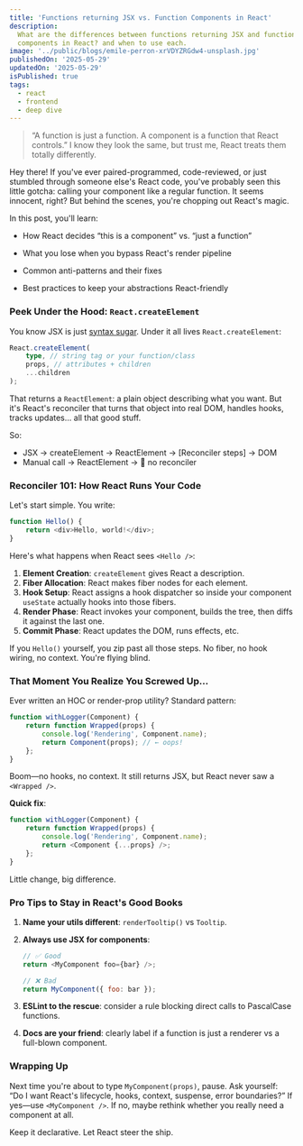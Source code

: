 ```yaml
---
title: 'Functions returning JSX vs. Function Components in React'
description:
  What are the differences between functions returning JSX and function
  components in React? and when to use each.
image: '../public/blogs/emile-perron-xrVDYZRGdw4-unsplash.jpg'
publishedOn: '2025-05-29'
updatedOn: '2025-05-29'
isPublished: true
tags:
  - react
  - frontend
  - deep dive
---
```


> “A function is just a function. A component is a function that React
> controls.” I know they look the same, but trust me, React treats them totally
> differently.

Hey there! If you've ever paired-programmed, code-reviewed, or just stumbled
through someone else's React code, you've probably seen this little gotcha:
calling your component like a regular function. It seems innocent, right? But
behind the scenes, you're chopping out React's magic.

In this post, you'll learn:

- How React decides “this is a component” vs. “just a function”

- What you lose when you bypass React's render pipeline

- Common anti-patterns and their fixes

- Best practices to keep your abstractions React-friendly

### Peek Under the Hood: `React.createElement`

You know JSX is just
[syntax sugar](https://react.dev/reference/react/createElement). Under it all
lives `React.createElement`:

```ts
React.createElement(
	type, // string tag or your function/class
	props, // attributes + children
	...children
);
```

That returns a `ReactElement`: a plain object describing what you want. But it's
React's reconciler that turns that object into real DOM, handles hooks, tracks
updates… all that good stuff.

So:

- JSX → createElement → ReactElement → \[Reconciler steps] → DOM
- Manual call → ReactElement → 📴 no reconciler

### Reconciler 101: How React Runs Your Code

Let's start simple. You write:

```js
function Hello() {
	return <div>Hello, world!</div>;
}
```

Here's what happens when React sees `<Hello />`:

1. **Element Creation**: `createElement` gives React a description.
2. **Fiber Allocation**: React makes fiber nodes for each element.
3. **Hook Setup**: React assigns a hook dispatcher so inside your component
   `useState` actually hooks into those fibers.
4. **Render Phase**: React invokes your component, builds the tree, then diffs
   it against the last one.
5. **Commit Phase**: React updates the DOM, runs effects, etc.

If you `Hello()` yourself, you zip past all those steps. No fiber, no hook
wiring, no context. You're flying blind.

### That Moment You Realize You Screwed Up…

Ever written an HOC or render-prop utility? Standard pattern:

```js
function withLogger(Component) {
	return function Wrapped(props) {
		console.log('Rendering', Component.name);
		return Component(props); // ← oops!
	};
}
```

Boom—no hooks, no context. It still returns JSX, but React never saw a
`<Wrapped />`.

**Quick fix**:

```js
function withLogger(Component) {
	return function Wrapped(props) {
		console.log('Rendering', Component.name);
		return <Component {...props} />;
	};
}
```

Little change, big difference.

### Pro Tips to Stay in React's Good Books

1. **Name your utils different**: `renderTooltip()` vs `Tooltip`.
2. **Always use JSX for components**:

   ```js
   // ✅ Good
   return <MyComponent foo={bar} />;

   // ❌ Bad
   return MyComponent({ foo: bar });
   ```

3. **ESLint to the rescue**: consider a rule blocking direct calls to PascalCase
   functions.
4. **Docs are your friend**: clearly label if a function is just a renderer vs a
   full-blown component.

### Wrapping Up

Next time you're about to type `MyComponent(props)`, pause. Ask yourself: “Do I
want React's lifecycle, hooks, context, suspense, error boundaries?” If yes—use
`<MyComponent />`. If no, maybe rethink whether you really need a component at
all.

Keep it declarative. Let React steer the ship.
